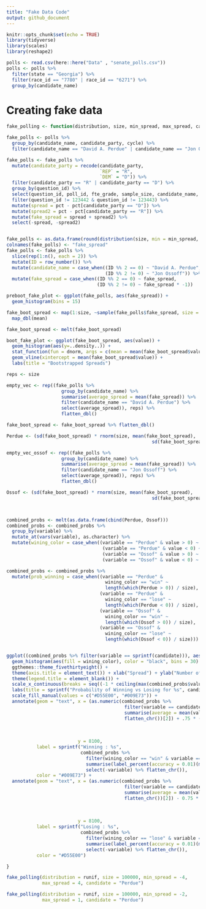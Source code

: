 ```yaml
---
title: "Fake Data Code"
output: github_document
---
```


```r
knitr::opts_chunk$set(echo = TRUE)
library(tidyverse)
library(scales)
library(reshape2) 
```

```r
polls <- read.csv(here::here("Data" , "senate_polls.csv"))
polls <- polls %>%
  filter(state == "Georgia") %>%
  filter(race_id == "7780" | race_id == "6271") %>%
  group_by(candidate_name)
```

# Creating fake data

```r
fake_polling <- function(distribution, size, min_spread, max_spread, candidate) {

fake_polls <- polls %>% 
  group_by(candidate_name, candidate_party, cycle) %>%
  filter(candidate_name == "David A. Perdue" | candidate_name == "Jon Ossoff")

fake_polls <- fake_polls %>%
  mutate(candidate_party = recode(candidate_party, 
                                  `REP` = "R", 
                                  `DEM` = "D")) %>%
  filter(candidate_party == "R" | candidate_party == "D") %>% 
  group_by(question_id) %>%
  select(question_id, poll_id, fte_grade, sample_size, candidate_name, candidate_party, pct) %>%
  filter(question_id != 123442 & question_id != 123443) %>%
  mutate(spread = pct - pct[candidate_party == "D"]) %>%
  mutate(spread2 = pct - pct[candidate_party == "R"]) %>%
  mutate(fake_spread = spread + spread2) %>%
  select(-spread, -spread2)


fake_polls <- as.data.frame(round(distribution(size, min = min_spread, max = max_spread), 1))
colnames(fake_polls) <- "fake_spread"
fake_polls <- fake_polls %>%
  slice(rep(1:n(), each = 2)) %>%
  mutate(ID = row_number()) %>%
  mutate(candidate_name = case_when((ID %% 2 == 0) ~ "David A. Perdue",
                                    (ID %% 2 != 0) ~ "Jon Ossoff")) %>%
  mutate(fake_spread = case_when((ID %% 2 == 0) ~ fake_spread,
                                 (ID %% 2 != 0) ~ fake_spread * -1))

preboot_fake_plot <- ggplot(fake_polls, aes(fake_spread)) +
  geom_histogram(bins = 15)

fake_boot_spread <- map(1:size, ~sample(fake_polls$fake_spread, size = length(fake_polls), replace = TRUE)) %>%
  map_dbl(mean)

fake_boot_spread <- melt(fake_boot_spread)

boot_fake_plot <- ggplot(fake_boot_spread, aes(value)) +
  geom_histogram(aes(y=..density..)) +
  stat_function(fun = dnorm, args = c(mean = mean(fake_boot_spread$value), sd = sd(fake_boot_spread$value))) +
  geom_vline(xintercept = mean(fake_boot_spread$value)) +
  labs(title = "Bootstrapped Spreads")

reps <- size

empty_vec <- rep((fake_polls %>%
                    group_by(candidate_name) %>%
                    summarise(average_spread = mean(fake_spread)) %>%
                    filter(candidate_name == "David A. Perdue") %>%
                    select(average_spread)), reps) %>%
                    flatten_dbl()

fake_boot_spread <- fake_boot_spread %>% flatten_dbl()

Perdue <- (sd(fake_boot_spread) * rnorm(size, mean(fake_boot_spread), 
                                                     sd(fake_boot_spread))) + empty_vec 

empty_vec_ossof <- rep((fake_polls %>%
                    group_by(candidate_name) %>%
                    summarise(average_spread = mean(fake_spread)) %>%
                    filter(candidate_name == "Jon Ossoff") %>%
                    select(average_spread)), reps) %>%
                    flatten_dbl()

Ossof <- (sd(fake_boot_spread) * rnorm(size, mean(fake_boot_spread), 
                                                     sd(fake_boot_spread))) + empty_vec_ossof 



combined_probs <- melt(as.data.frame(cbind(Perdue, Ossof)))
combined_probs <- combined_probs %>% 
  group_by(variable) %>%
  mutate_at(vars(variable), as.character) %>%
  mutate(wining_color = case_when((variable == "Perdue" & value > 0) ~ "win",
                                   (variable == "Perdue" & value < 0) ~ "lose",
                                   (variable == "Ossof" & value > 0) ~ "win",
                                   (variable == "Ossof" & value < 0) ~ "lose"))

combined_probs <- combined_probs %>%
  mutate(prob_winning = case_when((variable == "Perdue" & 
                                    wining_color == "win" ~ 
                                    length(which(Perdue > 0)) / size),
                                  (variable == "Perdue" & 
                                    wining_color == "lose" ~ 
                                    length(which(Perdue < 0)) / size),
                                  (variable == "Ossof" & 
                                    wining_color == "win" ~ 
                                    length(which(Ossof > 0)) / size),
                                  (variable == "Ossof" & 
                                    wining_color == "lose" ~ 
                                    length(which(Ossof < 0)) / size)))


ggplot((combined_probs %>% filter(variable == sprintf(candidate))), aes(value)) +
  geom_histogram(aes(fill = wining_color), color = "black", bins = 30) +
  ggthemes::theme_fivethirtyeight() +
  theme(axis.title = element_text()) + xlab("Spread") + ylab("Number of Observations") +
  theme(legend.title = element_blank()) +
  scale_x_continuous(breaks = seq((-1 * ceiling(max(combined_probs$value))) , (ceiling((max(combined_probs$value)))) , by = 1)) +
  labs(title = sprintf("Probability of Winning vs Losing for %s", candidate)) +
  scale_fill_manual(values = c("#D55E00", "#009E73")) +
  annotate(geom = "text", x = (as.numeric(combined_probs %>% 
                                           filter(variable == candidate) %>% 
                                           summarise(average = mean(value)) %>% 
                                           flatten_chr())[2]) + .75 * (as.numeric(combined_probs %>% 
                                                                              filter(variable == "Perdue") %>% 
                                                                              summarise(max = max(value)) %>% 
                                                                              flatten_chr())[2]), 
                          y = 8100, 
           label = sprintf("Winning : %s", 
                           combined_probs %>% 
                             filter(wining_color == "win" & variable == candidate) %>% 
                             summarise(label_percent(accuracy = 0.01)(mean(prob_winning))) %>% 
                             select(-variable) %>% flatten_chr()),
           color = "#009E73") +
  annotate(geom = "text", x = (as.numeric(combined_probs %>% 
                                           filter(variable == candidate) %>% 
                                           summarise(average = mean(value)) %>% 
                                           flatten_chr())[2]) - 0.75 * (as.numeric(combined_probs %>% 
                                                                              filter(variable == "Perdue") %>% 
                                                                              summarise(max = max(value)) %>% 
                                                                              flatten_chr())[2]),
                          y = 8100, 
           label = sprintf("Losing : %s", 
                           combined_probs %>% 
                             filter(wining_color == "lose" & variable == candidate) %>% 
                             summarise(label_percent(accuracy = 0.01)(mean(prob_winning))) %>% 
                             select(-variable) %>% flatten_chr()), 
           color = "#D55E00")

}
```

```r
fake_polling(distribution = runif, size = 100000, min_spread = -4, 
             max_spread = 4, candidate = "Perdue")
```

```r
fake_polling(distribution = runif, size = 100000, min_spread = -2, 
             max_spread = 1, candidate = "Perdue")
```
